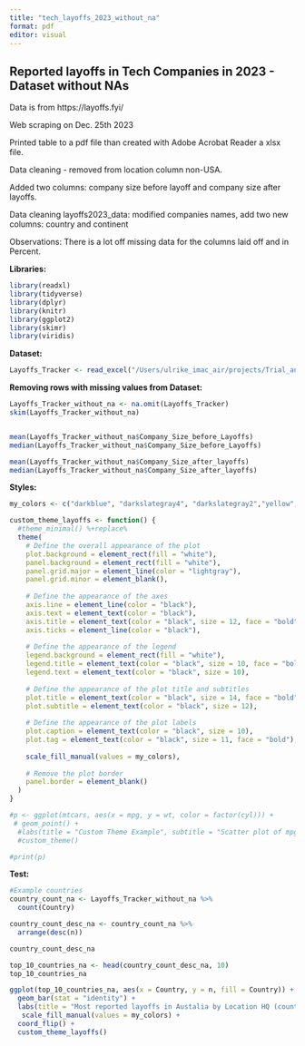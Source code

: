 ```yaml
---
title: "tech_layoffs_2023_without_na"
format: pdf
editor: visual
---
```


## Reported layoffs in Tech Companies in 2023 - Dataset without NAs

Data is from https://layoffs.fyi/

Web scraping on Dec. 25th 2023

Printed table to a pdf file than created with Adobe Acrobat Reader a xlsx file.

Data cleaning - removed from location column non-USA.

Added two columns: company size before layoff and company size after layoffs.

Data cleaning layoffs2023_data: modified companies names, add two new columns: country and continent

Observations: There is a lot off missing data for the columns laid off and in Percent.

**Libraries:**

```r

library(readxl)
library(tidyverse)
library(dplyr)
library(knitr)
library(ggplot2)
library(skimr)
library(viridis)
```

**Dataset:**

```r
Layoffs_Tracker <- read_excel("/Users/ulrike_imac_air/projects/Trial_and_error/data/Layoffs_Tracker.xlsx")
```

**Removing rows with missing values from Dataset:**

```r

Layoffs_Tracker_without_na <- na.omit(Layoffs_Tracker)
skim(Layoffs_Tracker_without_na)


mean(Layoffs_Tracker_without_na$Company_Size_before_Layoffs)
median(Layoffs_Tracker_without_na$Company_Size_before_Layoffs)

mean(Layoffs_Tracker_without_na$Company_Size_after_layoffs)
median(Layoffs_Tracker_without_na$Company_Size_after_layoffs)
```

**Styles:**

```r

my_colors <- c("darkblue", "darkslategray4", "darkslategray2","yellow", "azure3", "aquamarine2", "cornflowerblue", "lightyellow", "cadetblue2","blue1","cyan","deepskyblue1","lightblue","darkgoldenrod", "deepskyblue", "azure1", "aquamarine", "darkgoldenrod1", "cadetblue", "blue2","cyan1", "deepskyblue2", "darkslategray1", "darkgoldenrod2", "azure2", "aquamarine3", "cadetblue3", "blue3", "cyan2", "deepskyblue3", "darkslategray3", "azure", "cyan3", "blue4", "deepskyblue4", "cadetblue4")
```

```r


custom_theme_layoffs <- function() {
  #theme_minimal() %+replace%  
  theme(
    # Define the overall appearance of the plot
    plot.background = element_rect(fill = "white"),
    panel.background = element_rect(fill = "white"),
    panel.grid.major = element_line(color = "lightgray"),
    panel.grid.minor = element_blank(),
    
    # Define the appearance of the axes
    axis.line = element_line(color = "black"),
    axis.text = element_text(color = "black"),
    axis.title = element_text(color = "black", size = 12, face = "bold"),
    axis.ticks = element_line(color = "black"),
    
    # Define the appearance of the legend
    legend.background = element_rect(fill = "white"),
    legend.title = element_text(color = "black", size = 10, face = "bold"),
    legend.text = element_text(color = "black", size = 10),
    
    # Define the appearance of the plot title and subtitles
    plot.title = element_text(color = "black", size = 14, face = "bold"),
    plot.subtitle = element_text(color = "black", size = 12),
    
    # Define the appearance of the plot labels
    plot.caption = element_text(color = "black", size = 10),
    plot.tag = element_text(color = "black", size = 11, face = "bold"),
    
    scale_fill_manual(values = my_colors),
    
    # Remove the plot border
    panel.border = element_blank()
  )
}

#p <- ggplot(mtcars, aes(x = mpg, y = wt, color = factor(cyl))) +
 # geom_point() +
  #labs(title = "Custom Theme Example", subtitle = "Scatter plot of mpg vs. wt") +
  #custom_theme()

#print(p)
```

**Test:**

```r
#Example countries
country_count_na <- Layoffs_Tracker_without_na %>% 
  count(Country)

country_count_desc_na <- country_count_na %>% 
  arrange(desc(n))

country_count_desc_na

top_10_countries_na <- head(country_count_desc_na, 10)
top_10_countries_na
```

```r

ggplot(top_10_countries_na, aes(x = Country, y = n, fill = Country)) +
  geom_bar(stat = "identity") +
  labs(title = "Most reported layoffs in Austalia by Location HQ (counted)", subtitle = "Bar plot of country counts", fill = "Country") +
   scale_fill_manual(values = my_colors) +
  coord_flip() +
  custom_theme_layoffs()


```
